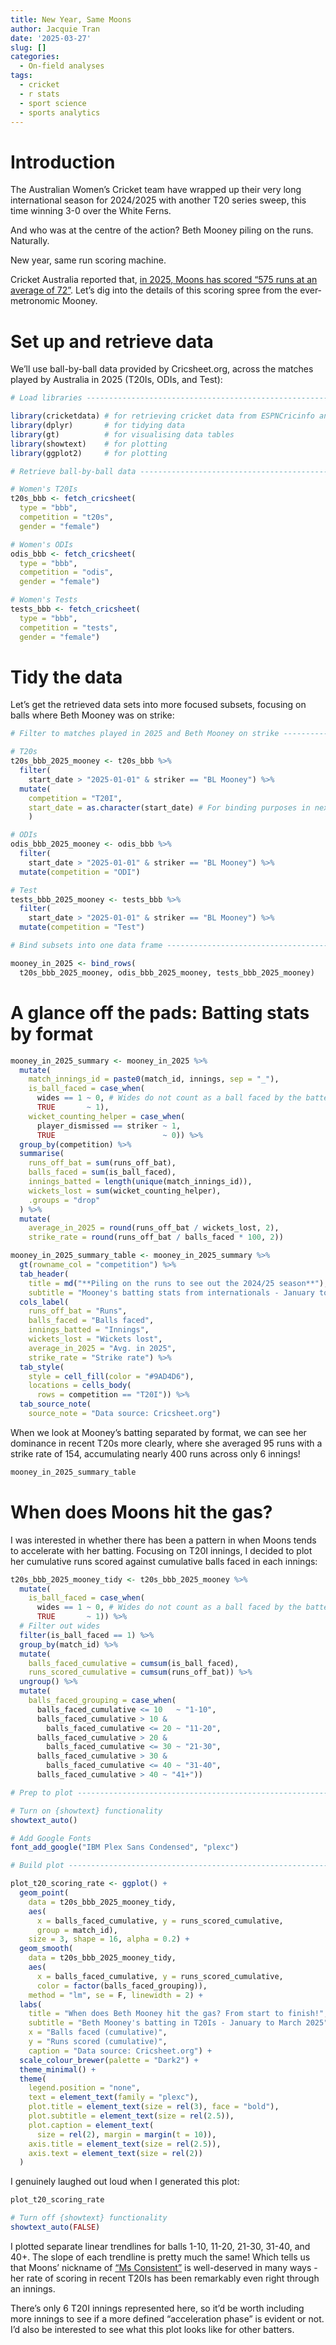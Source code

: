 ```yaml
---
title: New Year, Same Moons
author: Jacquie Tran
date: '2025-03-27'
slug: []
categories:
  - On-field analyses
tags:
  - cricket
  - r stats
  - sport science
  - sports analytics
---
```


# Introduction

The Australian Women's Cricket team have wrapped up their very long international season for 2024/2025 with another T20 series sweep, this time winning 3-0 over the White Ferns.

And who was at the centre of the action? Beth Mooney piling on the runs. Naturally.

New year, same run scoring machine.

Cricket Australia reported that, [in 2025, Moons has scored "575 runs at an average of 72"](https://www.cricket.com.au/news/4239115/georgia-voll-third-t20i-australia-new-zealand-wellington-opener-beth-mooney-australia-a-innings?tags=9037). Let's dig into the details of this scoring spree from the ever-metronomic Mooney.

# Set up and retrieve data

We'll use ball-by-ball data provided by Cricsheet.org, across the matches played by Australia in 2025 (T20Is, ODIs, and Test):

```r

# Load libraries ---------------------------------------------------------------

library(cricketdata) # for retrieving cricket data from ESPNCricinfo and Cricsheet
library(dplyr)       # for tidying data
library(gt)          # for visualising data tables
library(showtext)    # for plotting
library(ggplot2)     # for plotting

```

```r

# Retrieve ball-by-ball data ---------------------------------------------------

# Women's T20Is
t20s_bbb <- fetch_cricsheet(
  type = "bbb",
  competition = "t20s",
  gender = "female")

# Women's ODIs
odis_bbb <- fetch_cricsheet(
  type = "bbb",
  competition = "odis",
  gender = "female")

# Women's Tests
tests_bbb <- fetch_cricsheet(
  type = "bbb",
  competition = "tests",
  gender = "female")

```

# Tidy the data

Let's get the retrieved data sets into more focused subsets, focusing on balls where Beth Mooney was on strike:

``` r

# Filter to matches played in 2025 and Beth Mooney on strike -------------------

# T20s
t20s_bbb_2025_mooney <- t20s_bbb %>%
  filter(
    start_date > "2025-01-01" & striker == "BL Mooney") %>%
  mutate(
    competition = "T20I",
    start_date = as.character(start_date) # For binding purposes in next step
    )

# ODIs
odis_bbb_2025_mooney <- odis_bbb %>%
  filter(
    start_date > "2025-01-01" & striker == "BL Mooney") %>%
  mutate(competition = "ODI")

# Test
tests_bbb_2025_mooney <- tests_bbb %>%
  filter(
    start_date > "2025-01-01" & striker == "BL Mooney") %>%
  mutate(competition = "Test")

# Bind subsets into one data frame ---------------------------------------------

mooney_in_2025 <- bind_rows(
  t20s_bbb_2025_mooney, odis_bbb_2025_mooney, tests_bbb_2025_mooney)

```

# A glance off the pads: Batting stats by format

```r

mooney_in_2025_summary <- mooney_in_2025 %>%
  mutate(
    match_innings_id = paste0(match_id, innings, sep = "_"),
    is_ball_faced = case_when(
      wides == 1 ~ 0, # Wides do not count as a ball faced by the batter
      TRUE       ~ 1),
    wicket_counting_helper = case_when(
      player_dismissed == striker ~ 1,
      TRUE                        ~ 0)) %>%
  group_by(competition) %>%
  summarise(
    runs_off_bat = sum(runs_off_bat),
    balls_faced = sum(is_ball_faced),
    innings_batted = length(unique(match_innings_id)),
    wickets_lost = sum(wicket_counting_helper),
    .groups = "drop"
  ) %>%
  mutate(
    average_in_2025 = round(runs_off_bat / wickets_lost, 2),
    strike_rate = round(runs_off_bat / balls_faced * 100, 2))

```

```r

mooney_in_2025_summary_table <- mooney_in_2025_summary %>%
  gt(rowname_col = "competition") %>%
  tab_header(
    title = md("**Piling on the runs to see out the 2024/25 season**"),
    subtitle = "Mooney's batting stats from internationals - January to March 2025") %>%
  cols_label(
    runs_off_bat = "Runs",
    balls_faced = "Balls faced",
    innings_batted = "Innings",
    wickets_lost = "Wickets lost",
    average_in_2025 = "Avg. in 2025",
    strike_rate = "Strike rate") %>%
  tab_style(
    style = cell_fill(color = "#9AD4D6"),
    locations = cells_body(
      rows = competition == "T20I")) %>%
  tab_source_note(
    source_note = "Data source: Cricsheet.org")

```

When we look at Mooney's batting separated by format, we can see her dominance in recent T20s more clearly, where she averaged 95 runs with a strike rate of 154, accumulating nearly 400 runs across only 6 innings!

```r

mooney_in_2025_summary_table

```

# When does Moons hit the gas?

I was interested in whether there has been a pattern in when Moons tends to accelerate with her batting. Focusing on T20I innings, I decided to plot her cumulative runs scored against cumulative balls faced in each innings:

```r

t20s_bbb_2025_mooney_tidy <- t20s_bbb_2025_mooney %>%
  mutate(
    is_ball_faced = case_when(
      wides == 1 ~ 0, # Wides do not count as a ball faced by the batter
      TRUE       ~ 1)) %>%
  # Filter out wides
  filter(is_ball_faced == 1) %>%
  group_by(match_id) %>%
  mutate(
    balls_faced_cumulative = cumsum(is_ball_faced),
    runs_scored_cumulative = cumsum(runs_off_bat)) %>%
  ungroup() %>%
  mutate(
    balls_faced_grouping = case_when(
      balls_faced_cumulative <= 10   ~ "1-10",
      balls_faced_cumulative > 10 &
        balls_faced_cumulative <= 20 ~ "11-20",
      balls_faced_cumulative > 20 &
        balls_faced_cumulative <= 30 ~ "21-30",
      balls_faced_cumulative > 30 &
        balls_faced_cumulative <= 40 ~ "31-40",
      balls_faced_cumulative > 40 ~ "41+"))

```

```r

# Prep to plot -----------------------------------------------------------------

# Turn on {showtext} functionality
showtext_auto()

# Add Google Fonts
font_add_google("IBM Plex Sans Condensed", "plexc")

# Build plot -------------------------------------------------------------------

plot_t20_scoring_rate <- ggplot() +
  geom_point(
    data = t20s_bbb_2025_mooney_tidy,
    aes(
      x = balls_faced_cumulative, y = runs_scored_cumulative,
      group = match_id),
    size = 3, shape = 16, alpha = 0.2) +
  geom_smooth(
    data = t20s_bbb_2025_mooney_tidy,
    aes(
      x = balls_faced_cumulative, y = runs_scored_cumulative,
      color = factor(balls_faced_grouping)),
    method = "lm", se = F, linewidth = 2) +
  labs(
    title = "When does Beth Mooney hit the gas? From start to finish!",
    subtitle = "Beth Mooney's batting in T20Is - January to March 2025",
    x = "Balls faced (cumulative)",
    y = "Runs scored (cumulative)",
    caption = "Data source: Cricsheet.org") +
  scale_colour_brewer(palette = "Dark2") +
  theme_minimal() +
  theme(
    legend.position = "none",
    text = element_text(family = "plexc"),
    plot.title = element_text(size = rel(3), face = "bold"),
    plot.subtitle = element_text(size = rel(2.5)),
    plot.caption = element_text(
      size = rel(2), margin = margin(t = 10)),
    axis.title = element_text(size = rel(2.5)),
    axis.text = element_text(size = rel(2))
  )

```

I genuinely laughed out loud when I generated this plot:

```r

plot_t20_scoring_rate

# Turn off {showtext} functionality
showtext_auto(FALSE)

```

I plotted separate linear trendlines for balls 1-10, 11-20, 21-30, 31-40, and 40+. The slope of each trendline is pretty much the same! Which tells us that Moons' nickname of ["Ms Consistent"](https://www.cricket.com.au/news/4235969/beth-mooney-200-international-matches-australia-eden-park-auckland-first-t20-new-zealand-milestone-runs) is well-deserved in many ways - her rate of scoring in recent T20Is has been remarkably even right through an innings.

There's only 6 T20I innings represented here, so it'd be worth including more innings to see if a more defined "acceleration phase" is evident or not. I'd also be interested to see what this plot looks like for other batters.

